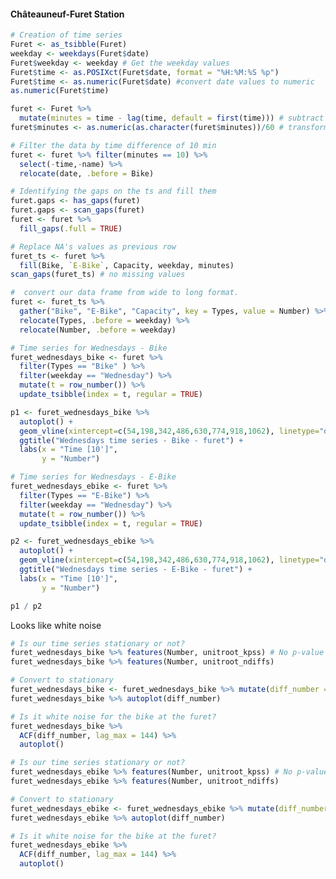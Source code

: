 #### **Châteauneuf-Furet Station**

```r
# Creation of time series
Furet <- as_tsibble(Furet)
weekday <- weekdays(Furet$date)
Furet$weekday <- weekday # Get the weekday values
Furet$time <- as.POSIXct(Furet$date, format = "%H:%M:%S %p")
Furet$time <- as.numeric(Furet$date) #convert date values to numeric
as.numeric(Furet$time)

furet <- Furet %>% 
  mutate(minutes = time - lag(time, default = first(time))) # subtract days
furet$minutes <- as.numeric(as.character(furet$minutes))/60 # transform to minutes

# Filter the data by time difference of 10 min
furet <- furet %>% filter(minutes == 10) %>%
  select(-time,-name) %>%
  relocate(date, .before = Bike)

# Identifying the gaps on the ts and fill them
furet.gaps <- has_gaps(furet)
furet.gaps <- scan_gaps(furet)
furet <- furet %>% 
  fill_gaps(.full = TRUE) 

# Replace NA's values as previous row 
furet_ts <- furet %>%
  fill(Bike, `E-Bike`, Capacity, weekday, minutes)
scan_gaps(furet_ts) # no missing values

#  convert our data frame from wide to long format.
furet <- furet_ts %>% 
  gather("Bike", "E-Bike", "Capacity", key = Types, value = Number) %>%
  relocate(Types, .before = weekday) %>%
  relocate(Number, .before = weekday)
```

```r
# Time series for Wednesdays - Bike
furet_wednesdays_bike <- furet %>% 
  filter(Types == "Bike" ) %>% 
  filter(weekday == "Wednesday") %>%
  mutate(t = row_number()) %>% 
  update_tsibble(index = t, regular = TRUE)

p1 <- furet_wednesdays_bike %>% 
  autoplot() +
  geom_vline(xintercept=c(54,198,342,486,630,774,918,1062), linetype="dotted") + #Per day
  ggtitle("Wednesdays time series - Bike - furet") +
  labs(x = "Time [10']",
       y = "Number")

# Time series for Wednesdays - E-Bike
furet_wednesdays_ebike <- furet %>% 
  filter(Types == "E-Bike") %>% 
  filter(weekday == "Wednesday") %>%
  mutate(t = row_number()) %>% 
  update_tsibble(index = t, regular = TRUE)

p2 <- furet_wednesdays_ebike %>% 
  autoplot() +
  geom_vline(xintercept=c(54,198,342,486,630,774,918,1062), linetype="dotted") + #Per day
  ggtitle("Wednesdays time series - E-Bike - furet") +
  labs(x = "Time [10']",
       y = "Number")

p1 / p2
```
Looks like white noise

```r
# Is our time series stationary or not?
furet_wednesdays_bike %>% features(Number, unitroot_kpss) # No p-value < 0.05
furet_wednesdays_bike %>% features(Number, unitroot_ndiffs)

# Convert to stationary
furet_wednesdays_bike <- furet_wednesdays_bike %>% mutate(diff_number = difference(Number))
furet_wednesdays_bike %>% autoplot(diff_number)

# Is it white noise for the bike at the furet?
furet_wednesdays_bike %>% 
  ACF(diff_number, lag_max = 144) %>% 
  autoplot()

# Is our time series stationary or not?
furet_wednesdays_ebike %>% features(Number, unitroot_kpss) # No p-value < 0.05
furet_wednesdays_ebike %>% features(Number, unitroot_ndiffs)

# Convert to stationary
furet_wednesdays_ebike <- furet_wednesdays_ebike %>% mutate(diff_number = difference(Number))
furet_wednesdays_ebike %>% autoplot(diff_number)

# Is it white noise for the bike at the furet?
furet_wednesdays_ebike %>% 
  ACF(diff_number, lag_max = 144) %>% 
  autoplot()
```